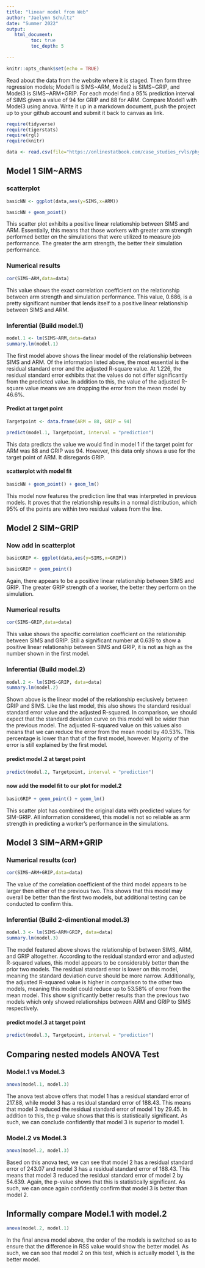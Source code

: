 ```yaml
---
title: "linear model from Web"
author: "Jaelynn Schultz"
date: "Summer 2022"
output:
   html_document:
         toc: true
         toc_depth: 5
        
---
```


```r
knitr::opts_chunk$set(echo = TRUE)
```

Read about the data from the website where it is staged.  Then form three regression models; Model1 is SIMS~ARM, Model2 is SIMS~GRIP, and Model3 is SIMS~ARM+GRIP. For each model find a 95% prediction interval of SIMS given a value of 94  for GRIP and 88 for ARM. Compare Model1 with Model3 using anova. Write it up in a markdown document, push the project up to your github account and submit it back to canvas as link. 

 


```r
require(tidyverse)
require(tigerstats)
require(rgl)
require(knitr)

```

```r
data <- read.csv(file="https://onlinestatbook.com/case_studies_rvls/physical_strength/data.txt",sep="",header=TRUE)  

```

## Model 1 SIM~ARMS

### scatterplot

```r
basicNN <- ggplot(data,aes(y=SIMS,x=ARM))
```


```r
basicNN + geom_point()
```
This scatter plot exhibits a positive linear relationship between SIMS and ARM. Essentially, this means that those workers with greater arm strength performed better on the simulations that were utilized to measure job performance. The greater the arm strength, the better their simulation performance. 

### Numerical results

```r
cor(SIMS~ARM,data=data)
```
This value shows the exact correlation coefficient on the relationship between arm strength and simulation performance. This value, 0.686, is a pretty significant number that lends itself to a positive linear relationship between SIMS and ARM.

### Inferential  (Build model.1)

```r
model.1 <- lm(SIMS~ARM,data=data)
summary.lm(model.1)
```
The first model above shows the linear model of the relationship between SIMS and ARM. Of the information listed above, the most essential is the residual standard error and the adjusted R-square value. At 1.226, the residual standard error exhibits that the values do not differ significantly from the predicted value. In addition to this, the value of the adjusted R-square value means we are dropping the error from the mean model by 46.6%.

#### Predict at target point

```r
Targetpoint <- data.frame(ARM = 88, GRIP = 94)
```

```r
predict(model.1, Targetpoint, interval = "prediction")
```
This data predicts the value we would find in model 1 if the target point for ARM was 88 and GRIP was 94. However, this data only shows a use for the target point of ARM. It disregards GRIP. 


#### scatterplot with model fit
  
```r
basicNN + geom_point() + geom_lm()
```

 This model now features the prediction line that was interpreted in previous models. It proves that the relationship results in a normal distribution, which 95% of the points are within two residual values from the line. 

## Model 2 SIM~GRIP

### Now add in scatterplot

```r
basicGRIP <- ggplot(data,aes(y=SIMS,x=GRIP))
```

```r
basicGRIP + geom_point()
```
Again, there appears to be a positive linear relationship between SIMS and GRIP. The greater GRIP strength of a worker, the better they perform on the simulation. 

### Numerical results 

```r
cor(SIMS~GRIP,data=data)
```
This value shows the specific correlation coefficient on the relationship between SIMS and GRIP. Still a significant number at 0.639 to show a positive linear relationship between SIMS and GRIP, it is not as high as the number shown in the first model. 

### Inferential  (Build model.2)
  
```r
model.2 <- lm(SIMS~GRIP, data=data)
summary.lm(model.2)
``` 
Shown above is the linear model of the relationship exclusively between GRIP and SIMS. Like the last model, this also shows the standard residual standard error value and the adjusted R-squared. In comparison, we should expect that the standard deviation curve on this model will be wider than the previous model. The adjusted R-squared value on this values also means that we can reduce the error from the mean model by 40.53%. This percentage is lower than that of the first model, however. Majority of the error is still explained by the first model. 

#### predict model.2 at target point

```r
predict(model.2, Targetpoint, interval = "prediction")
```

#### now add the model fit to our plot for model.2
  
```r
basicGRIP + geom_point() + geom_lm()
```
This scatter plot has combined the original data with predicted values for SIM-GRIP. All information considered, this model is not so reliable as arm strength in predicting a worker's performance in the simulations. 

## Model 3 SIM~ARM+GRIP

### Numerical results (cor)

```r
cor(SIMS~ARM+GRIP,data=data)
```
The value of the correlation coefficient of the third model appears to be larger then either of the previous two. This shows that this model may overall be better than the first two models, but additional testing can be conducted to confirm this. 
  
### Inferential  (Build 2-dimentional model.3)

```r
model.3 <- lm(SIMS~ARM+GRIP, data=data)
summary.lm(model.3)
``` 
The model featured above shows the relationship of between SIMS, ARM, and GRIP altogether. According to the residual standard error and adjusted R-squared values, this model appears to be considerably better than the prior two models. The residual standard error is lower on this model, meaning the standard deviation curve should be more narrow. Additionally, the adjusted R-squared value is higher in comparison to the other two models, meaning this model could reduce up to 53.58% of error from the mean model. This show significantly better results than the previous two models which only showed relationships between ARM and GRIP to SIMS respectively. 

#### predict model.3 at target point
  
```r
predict(model.3, Targetpoint, interval = "prediction")
```

## Comparing nested models ANOVA Test

### Model.1 vs Model.3

```r
anova(model.1, model.3)
``` 
The anova test above offers that model 1 has a residual standard error of 217.88, while model 3 has a residual standard error of 188.43. This means that model 3 reduced the residual standard error of model 1 by 29.45. In addition to this, the p-value shows that this is statistically significant. As such, we can conclude confidently that model 3 is superior to model 1. 

### Model.2 vs Model.3

```r
anova(model.2, model.3)
``` 
Based on this anova test, we can see that model 2 has a residual standard error of 243.07 and model 3 has a residual standard error of 188.43. This means that model 3 reduced the residual standard error of model 2 by 54.639. Again, the p-value shows that this is statistically significant. As such, we can once again confidently confirm that model 3 is better than model 2. 

## Informally compare Model.1 with model.2

```r
anova(model.2, model.1)
```
In the final anova model above, the order of the models is switched so as to ensure that the difference in RSS value would show the better model. As such, we can see that model 2 on this test, which is actually model 1, is the better model.